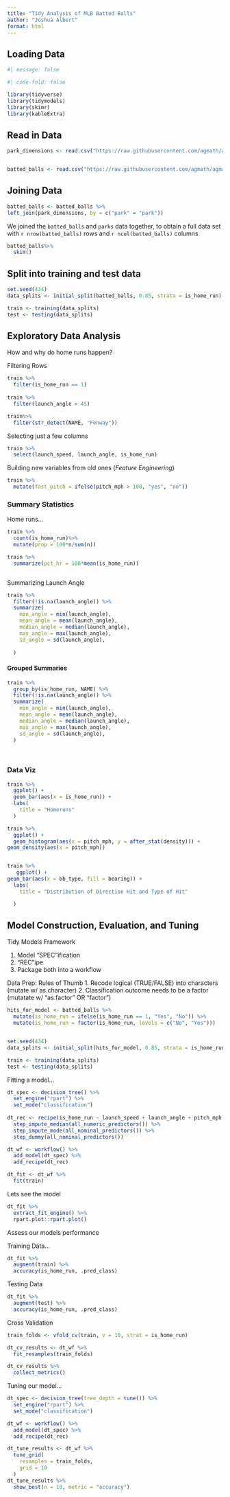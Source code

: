 ```yaml
---
title: "Tidy Analysis of MLB Batted Balls"
author: "Joshua Albert"
format: html
---
```


## Loading Data

```r
#| message: false

#| code-fold: false

library(tidyverse)
library(tidymodels)
library(skimr)
library(kableExtra)
```

## Read in Data

```r
park_dimensions <- read.csv("https://raw.githubusercontent.com/agmath/agmath.github.io/refs/heads/master/data/classification/park_dimensions.csv")


batted_balls <- read.csv("https://raw.githubusercontent.com/agmath/agmath.github.io/refs/heads/master/data/classification/battedballs.csv")

```

## Joining Data

```r
batted_balls <- batted_balls %>%
left_join(park_dimensions, by = c("park" = "park"))


```

We joined the `batted_balls` and `parks` data together, to obtain a full data set with `r nrow(batted_balls)` rows and `r ncol(batted_balls)` columns

```r
batted_balls%>%
  skim()

```

## Split into training and test data

```r
set.seed(434)
data_splits <- initial_split(batted_balls, 0.85, strata = is_home_run)

train <- training(data_splits)
test <- testing(data_splits)


```

## Exploratory Data Analysis

How and why do home runs happen?

Filtering Rows

```r
train %>% 
  filter(is_home_run == 1) 
 
train %>%
  filter(launch_angle > 45)

train%>%
  filter(str_detect(NAME, "Fenway"))
```

Selecting just a few columns

```r
train %>%
  select(launch_speed, launch_angle, is_home_run)
```

Building new variables from old ones (*Feature Engineering*)

```r
train %>%
  mutate(fast_pitch = ifelse(pitch_mph > 100, "yes", "no"))

```

### Summary Statistics

Home runs...

```r
train %>%
  count(is_home_run)%>%
  mutate(prop = 100*n/sum(n))

```

```r
train %>%
  summarize(pct_hr = 100*mean(is_home_run))
```

```r

```

Summarizing Launch Angle

```r
train %>%
  filter(!is.na(launch_angle)) %>%
  summarize(
    min_angle = min(launch_angle),
    mean_angle = mean(launch_angle),
    median_angle = median(launch_angle),
    max_angle = max(launch_angle),
    sd_angle = sd(launch_angle),
    
  )
```

#### Grouped Summaries

```r
train %>%
  group_by(is_home_run, NAME) %>%
  filter(!is.na(launch_angle)) %>%
  summarize(
    min_angle = min(launch_angle),
    mean_angle = mean(launch_angle),
    median_angle = median(launch_angle),
    max_angle = max(launch_angle),
    sd_angle = sd(launch_angle),
  ) 

    
```

### Data Viz

```r

train %>%
  ggplot() + 
  geom_bar(aes(x = is_home_run)) +
  labs(
    title = "Homeruns"
  )


```

```r

train %>%
  ggplot() + 
  geom_histogram(aes(x = pitch_mph, y = after_stat(density))) +
geom_density(aes(x = pitch_mph))



```

```r
train %>%
   ggplot() +
geom_bar(aes(x = bb_type, fill = bearing)) +
  labs(
    title = "Distribution of Direction Hit and Type of Hit"

  )

```

## Model Construction, Evaluation, and Tuning

Tidy Models Framework

1.  Model "SPEC"ification
2.  "REC"ipe
3.  Package both into a workflow

Data Prep: Rules of Thumb
1. Recode logical (TRUE/FALSE) into characters (mutate w/ as.character)
2. Classification outcome needs to be a factor (mutatate w/ "as.factor" OR "factor")


```r
hits_for_model <- batted_balls %>%
  mutate(is_home_run = ifelse(is_home_run == 1, "Yes", "No")) %>%
  mutate(is_home_run = factor(is_home_run, levels = c("No", "Yes")))


set.seed(434)
data_splits <- initial_split(hits_for_model, 0.85, strata = is_home_run)

train <- training(data_splits)
test <- testing(data_splits)

```

Fitting a model...

```r
dt_spec <- decision_tree() %>%
  set_engine("rpart") %>%
  set_mode("classification")
  
dt_rec <- recipe(is_home_run ~ launch_speed + launch_angle + pitch_mph + pitch_name + Cover, data = train) %>%
  step_impute_median(all_numeric_predictors()) %>%
  step_impute_mode(all_nominal_predictors()) %>%
  step_dummy(all_nominal_predictors())

dt_wf <- workflow() %>%
  add_model(dt_spec) %>%
  add_recipe(dt_rec)

dt_fit <- dt_wf %>%
  fit(train)

```

Lets see the model


```r
dt_fit %>%
  extract_fit_engine() %>%
  rpart.plot::rpart.plot()
```

Assess our models performance

Training Data...

```r
dt_fit %>%
  augment(train) %>%
  accuracy(is_home_run, .pred_class)

```

Testing Data


```r
dt_fit %>%
  augment(test) %>%
  accuracy(is_home_run, .pred_class)
```
Cross Validation


```r
train_folds <- vfold_cv(train, v = 10, strat = is_home_run)

dt_cv_results <- dt_wf %>%
  fit_resamples(train_folds)

dt_cv_results %>%
  collect_metrics()

```

Tuning our model...

```r
dt_spec <- decision_tree(tree_depth = tune()) %>%
  set_engine("rpart") %>%
  set_mode("classification")

dt_wf <- workflow() %>%
  add_model(dt_spec) %>%
  add_recipe(dt_rec)

dt_tune_results <- dt_wf %>%
  tune_grid(
    resamples = train_folds,
    grid = 10
  )
dt_tune_results %>%
  show_best(n = 10, metric = "accuracy")
```


